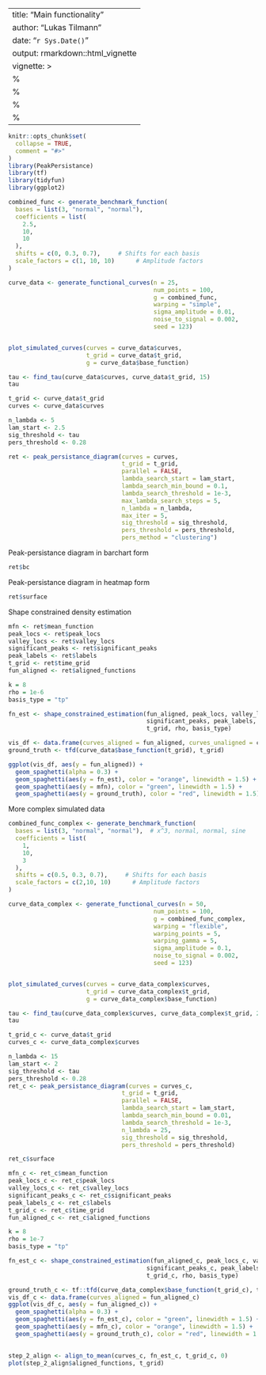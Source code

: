  ---
 title: "Main functionality"
 author: "Lukas Tilmann"
 date: "`r Sys.Date()`"
 output: rmarkdown::html_vignette
 vignette: >
   %\VignetteIndexEntry{Main functionality}
   %\VignetteEngine{knitr::rmarkdown}
   %\VignetteEncoding{UTF-8}
   %\VignetteDepends{tf, ggplot2}
 ---


```r
knitr::opts_chunk$set(
  collapse = TRUE,
  comment = "#>"
)
library(PeakPersistance)
library(tf)
library(tidyfun)
library(ggplot2)
```


```r
combined_func <- generate_benchmark_function(
  bases = list(3, "normal", "normal"), 
  coefficients = list(
    2.5,
    10,
    10
  ),
  shifts = c(0, 0.3, 0.7),     # Shifts for each basis
  scale_factors = c(1, 10, 10)      # Amplitude factors
)

curve_data <- generate_functional_curves(n = 25,
                                         num_points = 100,
                                         g = combined_func,
                                         warping = "simple",
                                         sigma_amplitude = 0.01,
                                         noise_to_signal = 0.002,
                                         seed = 123)


plot_simulated_curves(curves = curve_data$curves,
                      t_grid = curve_data$t_grid,
                      g = curve_data$base_function)
```
```r
tau <- find_tau(curve_data$curves, curve_data$t_grid, 15)
tau
```


```r
t_grid <- curve_data$t_grid
curves <- curve_data$curves

n_lambda <- 5
lam_start <- 2.5
sig_threshold <- tau
pers_threshold <- 0.28
```


```r
ret <- peak_persistance_diagram(curves = curves, 
                                t_grid = t_grid,
                                parallel = FALSE,
                                lambda_search_start = lam_start,
                                lambda_search_min_bound = 0.1,
                                lambda_search_threshold = 1e-3,
                                max_lambda_search_steps = 5,
                                n_lambda = n_lambda,
                                max_iter = 5,
                                sig_threshold = sig_threshold, 
                                pers_threshold = pers_threshold,
                                pers_method = "clustering")
```

Peak-persistance diagram in barchart form
```r
ret$bc
```

Peak-persistance diagram in heatmap form
```r
ret$surface
```

Shape constrained density estimation

```r
mfn <- ret$mean_function
peak_locs <- ret$peak_locs
valley_locs <- ret$valley_locs
significant_peaks <- ret$significant_peaks
peak_labels <- ret$labels
t_grid <- ret$time_grid
fun_aligned <- ret$aligned_functions

k = 8
rho = 1e-6
basis_type = "tp"

fn_est <- shape_constrained_estimation(fun_aligned, peak_locs, valley_locs, 
                                       significant_peaks, peak_labels, mfn, k, 
                                       t_grid, rho, basis_type)
```



```r
vis_df <- data.frame(curves_aligned = fun_aligned, curves_unaligned = curves)
ground_truth <- tfd(curve_data$base_function(t_grid), t_grid)

ggplot(vis_df, aes(y = fun_aligned)) +
  geom_spaghetti(alpha = 0.3) +
  geom_spaghetti(aes(y = fn_est), color = "orange", linewidth = 1.5) +
  geom_spaghetti(aes(y = mfn), color = "green", linewidth = 1.5) +
  geom_spaghetti(aes(y = ground_truth), color = "red", linewidth = 1.5)
```


More complex simulated data
```r
combined_func_complex <- generate_benchmark_function(
  bases = list(3, "normal", "normal"),  # x^3, normal, normal, sine
  coefficients = list(
    1,
    10,
    3
  ),
  shifts = c(0.5, 0.3, 0.7),     # Shifts for each basis
  scale_factors = c(2,10, 10)      # Amplitude factors
)

curve_data_complex <- generate_functional_curves(n = 50,
                                         num_points = 100,
                                         g = combined_func_complex,
                                         warping = "flexible",
                                         warping_points = 5,
                                         warping_gamma = 5,
                                         sigma_amplitude = 0.1,
                                         noise_to_signal = 0.002,
                                         seed = 123)


plot_simulated_curves(curves = curve_data_complex$curves,
                      t_grid = curve_data_complex$t_grid,
                      g = curve_data_complex$base_function)
```
```r
tau <- find_tau(curve_data_complex$curves, curve_data_complex$t_grid, 25)
tau
```


```r
t_grid_c <- curve_data$t_grid
curves_c <- curve_data_complex$curves

n_lambda <- 15
lam_start <- 2
sig_threshold <- tau
pers_threshold <- 0.28
ret_c <- peak_persistance_diagram(curves = curves_c, 
                                t_grid = t_grid,
                                parallel = FALSE,
                                lambda_search_start = lam_start,
                                lambda_search_min_bound = 0.01,
                                lambda_search_threshold = 1e-3,
                                n_lambda = 25,
                                sig_threshold = sig_threshold, 
                                pers_threshold = pers_threshold)
```


```r
ret_c$surface
```

```r
mfn_c <- ret_c$mean_function
peak_locs_c <- ret_c$peak_locs
valley_locs_c <- ret_c$valley_locs
significant_peaks_c <- ret_c$significant_peaks
peak_labels_c <- ret_c$labels
t_grid_c <- ret_c$time_grid
fun_aligned_c <- ret_c$aligned_functions

k = 8
rho = 1e-7
basis_type = "tp"

fn_est_c <- shape_constrained_estimation(fun_aligned_c, peak_locs_c, valley_locs_c, 
                                       significant_peaks_c, peak_labels_c, mfn_c, k, 
                                       t_grid_c, rho, basis_type)
```


```r
ground_truth_c <- tf::tfd(curve_data_complex$base_function(t_grid_c), t_grid_c)
vis_df_c <- data.frame(curves_aligned = fun_aligned_c)
ggplot(vis_df_c, aes(y = fun_aligned_c)) +
  geom_spaghetti(alpha = 0.3) +
  geom_spaghetti(aes(y = fn_est_c), color = "green", linewidth = 1.5) + 
  geom_spaghetti(aes(y = mfn_c), color = "orange", linewidth = 1.5) +
  geom_spaghetti(aes(y = ground_truth_c), color = "red", linewidth = 1.5)
  
```

```r
step_2_align <- align_to_mean(curves_c, fn_est_c, t_grid_c, 0)
plot(step_2_align$aligned_functions, t_grid)
```

